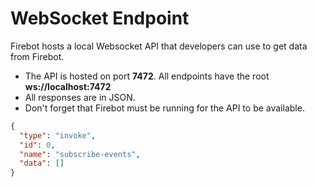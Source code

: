 # WebSocket Endpoint

Firebot hosts a local Websocket API that developers can use to get data from Firebot.

- The API is hosted on port **7472**. All endpoints have the root **ws://localhost:7472**
- All responses are in JSON.
- Don't forget that Firebot must be running for the API to be available.

```json
{
  "type": "invoke",
  "id": 0,
  "name": "subscribe-events",
  "data": []
}
```
